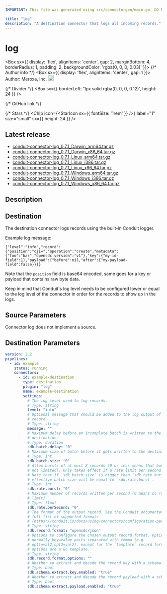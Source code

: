 ```yaml
---
IMPORTANT: This file was generated using src/connectorgen/main.go. DO NOT EDIT.

title: "log"
description: "A destination connector that logs all incoming records."
---
```



# log

<Box sx={{
  display: 'flex',
  alignItems: 'center',
  gap: 2,
  marginBottom: 4,
  borderRadius: 1,
  padding: 2,
  backgroundColor: 'rgba(0, 0, 0, 0.03)'
}}>
  {/* Author info */}
  <Box sx={{ display: 'flex', alignItems: 'center', gap: 1 }}>
    <span>Author: Meroxa, Inc.</span>
    <Tooltip title="Created by the Conduit team">
      <img src='/img/conduit/conduit-ring.png' width='18' alt="Conduit team logo" />
    </Tooltip>
  </Box>

  {/* Divider */}
  <Box sx={{ borderLeft: '1px solid rgba(0, 0, 0, 0.12)', height: 24 }} />

  {/* GitHub link */}
  <Link
    href="https://github.com/ConduitIO/conduit-connector-log"
    target="_blank"
    sx={{
      display: 'flex',
      alignItems: 'center',
      gap: 0.5,
      color: 'inherit',
      textDecoration: 'none',
      '&:hover': {
        textDecoration: 'underline'
      }
    }}
  >
    <GitHubIcon sx={{ fontSize: '1.5rem' }} />
  </Link>

  {/* Stars */}
  <Chip
    icon={<StarIcon sx={{ fontSize: '1rem' }} />}
    label="1"
    size="small"
    sx={{ height: 24 }}
  />
</Box>

## Latest release

- [conduit-connector-log_0.7.1_Darwin_arm64.tar.gz](https://conduit.gateway.scarf.sh/connector/download/ConduitIO/conduit-connector-log/releases/download/v0.7.1/conduit-connector-log_0.7.1_Darwin_arm64.tar.gz)
- [conduit-connector-log_0.7.1_Darwin_x86_64.tar.gz](https://conduit.gateway.scarf.sh/connector/download/ConduitIO/conduit-connector-log/releases/download/v0.7.1/conduit-connector-log_0.7.1_Darwin_x86_64.tar.gz)
- [conduit-connector-log_0.7.1_Linux_arm64.tar.gz](https://conduit.gateway.scarf.sh/connector/download/ConduitIO/conduit-connector-log/releases/download/v0.7.1/conduit-connector-log_0.7.1_Linux_arm64.tar.gz)
- [conduit-connector-log_0.7.1_Linux_i386.tar.gz](https://conduit.gateway.scarf.sh/connector/download/ConduitIO/conduit-connector-log/releases/download/v0.7.1/conduit-connector-log_0.7.1_Linux_i386.tar.gz)
- [conduit-connector-log_0.7.1_Linux_x86_64.tar.gz](https://conduit.gateway.scarf.sh/connector/download/ConduitIO/conduit-connector-log/releases/download/v0.7.1/conduit-connector-log_0.7.1_Linux_x86_64.tar.gz)
- [conduit-connector-log_0.7.1_Windows_arm64.tar.gz](https://conduit.gateway.scarf.sh/connector/download/ConduitIO/conduit-connector-log/releases/download/v0.7.1/conduit-connector-log_0.7.1_Windows_arm64.tar.gz)
- [conduit-connector-log_0.7.1_Windows_i386.tar.gz](https://conduit.gateway.scarf.sh/connector/download/ConduitIO/conduit-connector-log/releases/download/v0.7.1/conduit-connector-log_0.7.1_Windows_i386.tar.gz)
- [conduit-connector-log_0.7.1_Windows_x86_64.tar.gz](https://conduit.gateway.scarf.sh/connector/download/ConduitIO/conduit-connector-log/releases/download/v0.7.1/conduit-connector-log_0.7.1_Windows_x86_64.tar.gz)

## Description

## Destination

The destination connector logs records using the built-in Conduit logger.

Example log message:

```
{"level":"info","record":{"position":"cjI=","operation":"create","metadata":{"foo":"bar","opencdc.version":"v1"},"key":{"my-id-field":1},"payload":{"before":nil,"after":{"my-payload-field":false}}}}
```

Note that the `position` field is base64 encoded, same goes for a key or payload
that contains raw byte data.

Keep in mind that Conduit's log level needs to be configured lower or equal to
the log level of the connector in order for the records to show up in the logs.


## Source Parameters

Connector log does not implement a source.

## Destination Parameters

```yaml
version: 2.2
pipelines:
  - id: example
    status: running
    connectors:
      - id: example-destination
        type: destination
        plugin: "log"
        name: example-destination
        settings:
          # The log level used to log records.
          # Type: string
          level: "info"
          # Optional message that should be added to the log output of every
          # record.
          # Type: string
          message: ""
          # Maximum delay before an incomplete batch is written to the
          # destination.
          # Type: duration
          sdk.batch.delay: "0"
          # Maximum size of batch before it gets written to the destination.
          # Type: int
          sdk.batch.size: "0"
          # Allow bursts of at most X records (0 or less means that bursts are
          # not limited). Only takes effect if a rate limit per second is set.
          # Note that if `sdk.batch.size` is bigger than `sdk.rate.burst`, the
          # effective batch size will be equal to `sdk.rate.burst`.
          # Type: int
          sdk.rate.burst: "0"
          # Maximum number of records written per second (0 means no rate
          # limit).
          # Type: float
          sdk.rate.perSecond: "0"
          # The format of the output record. See the Conduit documentation for a
          # full list of supported formats
          # (https://conduit.io/docs/using/connectors/configuration-parameters/output-format).
          # Type: string
          sdk.record.format: "opencdc/json"
          # Options to configure the chosen output record format. Options are
          # normally key=value pairs separated with comma (e.g.
          # opt1=val2,opt2=val2), except for the `template` record format, where
          # options are a Go template.
          # Type: string
          sdk.record.format.options: ""
          # Whether to extract and decode the record key with a schema.
          # Type: bool
          sdk.schema.extract.key.enabled: "true"
          # Whether to extract and decode the record payload with a schema.
          # Type: bool
          sdk.schema.extract.payload.enabled: "true"
```

